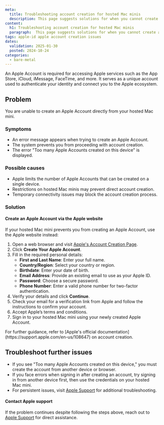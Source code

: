 ```yaml
---
meta:
  title: Troubleshooting account creation for hosted Mac minis
  description: This page suggests solutions for when you cannot create an Apple Account directly from your hosted Mac mini
content:
  h1: Troubleshooting account creation for hosted Mac minis
  paragraph:  This page suggests solutions for when you cannot create an Apple Account directly from your hosted Mac mini
tags: apple-id apple account creation issues
dates:
  validation: 2025-01-30
  posted: 2024-10-24
categories:
  - bare-metal
---
```




An Apple Account is required for accessing Apple services such as the App Store, iCloud, iMessage, FaceTime, and more.
It serves as a unique account used to authenticate your identity and connect you to the Apple ecosystem.

## Problem
You are unable to create an Apple Account directly from your hosted Mac mini.

### Symptoms
- An error message appears when trying to create an Apple Account.
- The system prevents you from proceeding with account creation.
- The error "Too many Apple Accounts created on this device" is displayed.

### Possible causes
- Apple limits the number of Apple Accounts that can be created on a single device.
- Restrictions on hosted Mac minis may prevent direct account creation.
- Temporary connectivity issues may block the account creation process.

### Solution

#### Create an Apple Account via the Apple website
If your hosted Mac mini prevents you from creating an Apple Account, use the Apple website instead:

1. Open a web browser and visit [Apple's Account Creation Page](https://account.apple.com/account).
2. Click **Create Your Apple Account**.
3. Fill in the required personal details:
   - **First and Last Name**: Enter your full name.
   - **Country/Region**: Select your country or region.
   - **Birthdate**: Enter your date of birth.
   - **Email Address**: Provide an existing email to use as your Apple ID.
   - **Password**: Choose a secure password.
   - **Phone Number**: Enter a valid phone number for two-factor authentication.
4. Verify your details and click **Continue**.
5. Check your email for a verification link from Apple and follow the instructions to confirm your account.
6. Accept Apple’s terms and conditions.
7. Sign in to your hosted Mac mini using your newly created Apple Account.

<Message type="note">
For further guidance, refer to [Apple's official documentation](https://support.apple.com/en-us/108647) on account creation.
</Message>

## Troubleshoot further issues
- If you see "Too many Apple Accounts created on this device," you must create the account from another device or browser.
- If you face errors when signing in after creating an account, try signing in from another device first, then use the credentials on your hosted Mac mini.
- For persistent issues, visit [Apple Support](https://support.apple.com/) for additional troubleshooting.

#### Contact Apple support
If the problem continues despite following the steps above, reach out to [Apple Support](https://support.apple.com/) for direct assistance.

